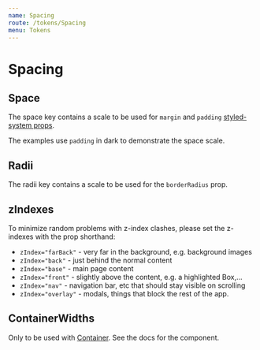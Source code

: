 ```yaml
---
name: Spacing
route: /tokens/Spacing
menu: Tokens
---
```



# Spacing

## Space

The space key contains a scale to be used for `margin` and `padding` [styled-system props](https://styled-system.com/api#space).

The examples use `padding` in dark to demonstrate the space scale.

<SpaceSwatches space={space} />

## Radii

The radii key contains a scale to be used for the `borderRadius` prop.

<RadiusSwatches radii={radii} />

## zIndexes

To minimize random problems with z-index clashes, please set the z-indexes with the prop shorthand:

- `zIndex="farBack"` - very far in the background, e.g. background images
- `zIndex="back"` - just behind the normal content
- `zIndex="base"` - main page content
- `zIndex="front"` - slightly above the content, e.g. a highlighted Box,...
- `zIndex="nav"` - navigation bar, etc that should stay visible on scrolling
- `zIndex="overlay"` - modals, things that block the rest of the app.

## ContainerWidths

Only to be used with [Container](/components/Container). See the docs for the component.
